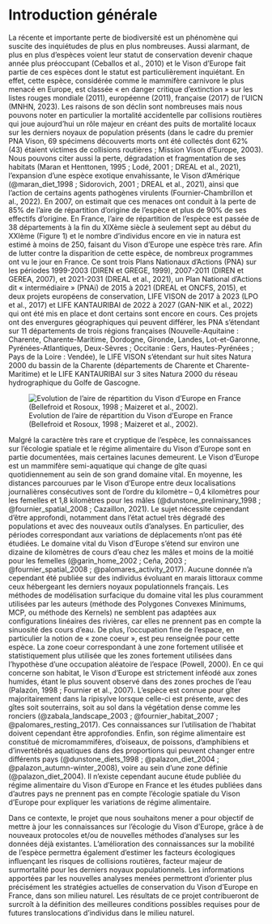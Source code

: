 # Introduction générale

La récente et importante perte de biodiversité est un phénomène qui suscite des inquiétudes de plus en plus nombreuses. Aussi alarmant, de plus en plus d’espèces voient leur statut de conservation devenir chaque année plus préoccupant (Ceballos et al., 2010) et le Vison d’Europe fait partie de ces espèces dont le statut est particulièrement inquiétant. En effet, cette espèce, considérée comme le mammifère carnivore le plus menacé en Europe, est classée « en danger critique d’extinction » sur les listes rouges mondiale (2011), européenne (2011), française (2017) de l’UICN (MNHN, 2023). Les raisons de son déclin sont nombreuses mais nous pouvons noter en particulier la mortalité accidentelle par collisions routières qui joue aujourd’hui un rôle majeur en créant des puits de mortalité locaux sur les derniers noyaux de population présents (dans le cadre du premier PNA Vison, 69 spécimens découverts morts ont été collectés dont 62% (43) étaient victimes de collisions routières ; Mission Vison d’Europe, 2003). Nous pouvons citer aussi la perte, dégradation et fragmentation de ses habitats (Maran et Henttonen, 1995 ; Lodé, 2001 ; DREAL et al., 2021), l’expansion d’une espèce exotique envahissante, le Vison d’Amérique (@maran_diet_1998 ; Sidorovich, 2001 ; DREAL et al., 2021), ainsi que l’action de certains agents pathogènes virulents (Fournier-Chambrillon et al., 2022). En 2007, on estimait que ces menaces ont conduit à la perte de 85% de l’aire de répartition d’origine de l’espèce et plus de 90% de ses effectifs d’origine. En France, l’aire de répartition de l’espèce est passée de 38 départements à la fin du XIXème siècle à seulement sept au début du XXIème (Figure 1) et le nombre d’individus encore en vie in natura est estimé à moins de 250, faisant du Vison d’Europe une espèce très rare. Afin de lutter contre la disparition de cette espèce, de nombreux programmes ont vu le jour en France. Ce sont trois Plans Nationaux d’Actions (PNA) sur les périodes 1999-2003 (DIREN et GREGE, 1999), 2007-2011 (DIREN et GEREA, 2007), et 2021-2031 (DREAL et al., 2021), un Plan National d’Actions dit « intermédiaire » (PNAi) de 2015 à 2021 (DREAL et ONCFS, 2015), et deux projets européens de conservation, LIFE VISON de 2017 à 2023 (LPO et al., 2017) et LIFE KANTAURIBAI de 2022 à 2027 (GAN-NIK et al., 2022) qui ont été mis en place et dont certains sont encore en cours. Ces projets ont des envergures géographiques qui peuvent différer, les PNA s’étendant sur 11 départements de trois régions françaises (Nouvelle-Aquitaine : Charente, Charente-Maritime, Dordogne, Gironde, Landes, Lot-et-Garonne, Pyrénées-Atlantiques, Deux-Sèvres ; Occitanie : Gers, Hautes-Pyrénées ; Pays de la Loire : Vendée), le LIFE VISON s’étendant sur huit sites Natura 2000 du bassin de la Charente (départements de Charente et Charente-Maritime) et le LIFE KANTAURIBAI sur 3 sites Natura 2000 du réseau hydrographique du Golfe de Gascogne.

![Evolution de l’aire de répartition du Vison d’Europe en France (Bellefroid et Rosoux, 1998 ; Maizeret et al., 2002).](image/evolution_repartition.jpg)

Malgré la caractère très rare et cryptique de l’espèce, les connaissances sur l’écologie spatiale et le régime alimentaire du Vison d’Europe sont en partie documentées, mais certaines lacunes demeurent. Le Vison d’Europe est un mammifère semi-aquatique qui change de gîte quasi quotidiennement au sein de son grand domaine vital. En moyenne, les distances parcourues par le Vison d’Europe entre deux localisations journalières consécutives sont de l’ordre du kilomètre – 0,4 kilomètres pour les femelles et 1,8 kilomètres pour les mâles (@dunstone_preliminary_1998 ; @fournier_spatial_2008 ; Cazaillon, 2021). Le sujet nécessite cependant d’être approfondi, notamment dans l’état actuel très dégradé des populations et avec des nouveaux outils d’analyses. En particulier, des périodes correspondant aux variations de déplacements n’ont pas été étudiées. Le domaine vital du Vison d’Europe s’étend sur environ une dizaine de kilomètres de cours d’eau chez les mâles et moins de la moitié pour les femelles (@garin_home_2002 ; Ceña, 2003 ; @fournier_spatial_2008 ; @palomares_activity_2017). Aucune donnée n’a cependant été publiée sur des individus évoluant en marais littoraux comme ceux hébergeant les derniers noyaux populationnels français. Les méthodes de modélisation surfacique du domaine vital les plus couramment utilisées par les auteurs (méthode des Polygones Convexes Minimums, MCP, ou méthode des Kernels) ne semblent pas adaptées aux configurations linéaires des rivières, car elles ne prennent pas en compte la sinuosité des cours d’eau. De plus, l’occupation fine de l’espace, en particulier la notion de « zone coeur », est peu renseignée pour cette espèce. La zone coeur correspondant à une zone fortement utilisée et statistiquement plus utilisée que les zones fortement utilisées dans l’hypothèse d’une occupation aléatoire de l’espace (Powell, 2000). En ce qui concerne son habitat, le Vison d’Europe est strictement inféodé aux zones humides, étant le plus souvent observé dans des zones proches de l’eau (Palazón, 1998 ; Fournier et al., 2007). L’espèce est connue pour gîter majoritairement dans la ripisylve lorsque celle-ci est présente, avec des gîtes soit souterrains, soit au sol dans la végétation dense comme les ronciers (@zabala_landscape_2003 ; @fournier_habitat_2007 ; @palomares_resting_2017). Ces connaissances sur l’utilisation de l’habitat doivent cependant être approfondies. Enfin, son régime alimentaire est constitué de micromammifères, d’oiseaux, de poissons, d’amphibiens et d’invertébrés aquatiques dans des proportions qui peuvent changer entre différents pays (@dunstone_diets_1998 ; @palazon_diet_2004 ; @palazon_autumn-winter_2008), voire au sein d’une zone définie (@palazon_diet_2004). Il n’existe cependant aucune étude publiée du régime alimentaire du Vison d’Europe en France et les études publiées dans d’autres pays ne prennent pas en compte l’écologie spatiale du Vison d’Europe pour expliquer les variations de régime alimentaire.

Dans ce contexte, le projet que nous souhaitons mener a pour objectif de mettre à jour les connaissances sur l’écologie du Vison d’Europe, grâce à de nouveaux protocoles et/ou de nouvelles méthodes d’analyses sur les données déjà existantes. L’amélioration des connaissances sur la mobilité de l’espèce permettra également d’estimer les facteurs écologiques influençant les risques de collisions routières, facteur majeur de surmortalité pour les derniers noyaux populationnels. Les informations apportées par les nouvelles analyses menées permettront d’orienter plus précisément les stratégies actuelles de conservation du Vison d’Europe en France, dans son milieu naturel. Les résultats de ce projet contribueront de surcroît à la définition des meilleures conditions possibles requises pour de futures translocations d’individus dans le milieu naturel.